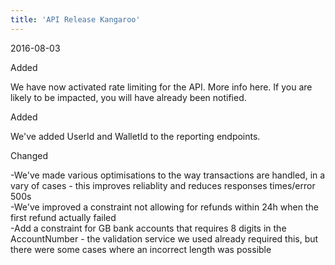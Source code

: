 ```yaml
---
title: 'API Release Kangaroo'  
---
```

<span class="date">2016-08-03</span>  
  
  
<div class="pill pill-green">Added</div>  
  

We have now activated rate limiting for the API. More info here. If you are likely to be impacted, you will have already been notified.  
<div class="pill pill-green">Added</div>  
  

We've added UserId and WalletId to the reporting endpoints.  
<div class="pill pill-purple">Changed</div>  
  
-We've made various optimisations to the way transactions are handled, in a vary of cases - this improves reliablity and reduces responses times/error 500s  
-We've improved a constraint not allowing for refunds within 24h when the first refund actually failed  
-Add a constraint for GB bank accounts that requires 8 digits in the AccountNumber - the validation service we used already required this, but there were some cases where an incorrect length was possible